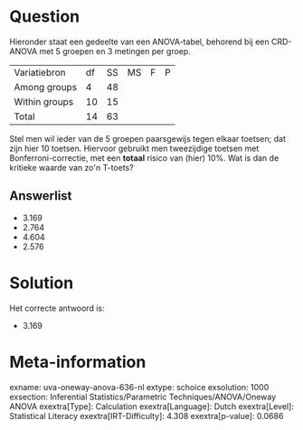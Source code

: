 Question
========

Hieronder staat een gedeelte van een ANOVA-tabel, behorend bij een
CRD-ANOVA met 5 groepen en 3 metingen per groep.

  --------------- ---- ---- ---- --- ---
  Variatiebron    df   SS   MS   F   P
  Among groups    4    48            
  Within groups   10   15            
  Total           14   63            
  --------------- ---- ---- ---- --- ---

Stel men wil ieder van de 5 groepen paarsgewijs tegen elkaar toetsen;
dat zijn hier 10 toetsen. Hiervoor gebruikt men tweezijdige toetsen met
Bonferroni-correctie, met een **totaal** risico van (hier) 10%. Wat is
dan de kritieke waarde van zo\'n T-toets?


Answerlist
----------

* 3.169
* 2.764
* 4.604
* 2.576

Solution
========

Het correcte antwoord is: 

* 3.169

Meta-information
================
exname: uva-oneway-anova-636-nl
extype: schoice
exsolution: 1000
exsection: Inferential Statistics/Parametric Techniques/ANOVA/Oneway ANOVA
exextra[Type]: Calculation
exextra[Language]: Dutch
exextra[Level]: Statistical Literacy
exextra[IRT-Difficulty]: 4.308
exextra[p-value]: 0.0686
